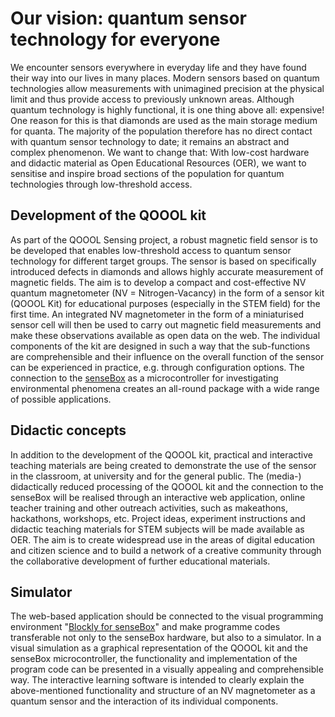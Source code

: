 # Our vision: quantum sensor technology for everyone
We encounter sensors everywhere in everyday life and they have found their way into our lives in many places. Modern sensors based on quantum technologies allow measurements with unimagined precision at the physical limit and thus provide access to previously unknown areas. Although quantum technology is highly functional, it is one thing above all: expensive! One reason for this is that diamonds are used as the main storage medium for quanta. The majority of the population therefore has no direct contact with quantum sensor technology to date; it remains an abstract and complex phenomenon. We want to change that: With low-cost hardware and didactic material as Open Educational Resources (OER), we want to sensitise and inspire broad sections of the population for quantum technologies through low-threshold access.

## Development of the QOOOL kit

As part of the QOOOL Sensing project, a robust magnetic field sensor is to be developed that enables low-threshold access to quantum sensor technology for different target groups. The sensor is based on specifically introduced defects in diamonds and allows highly accurate measurement of magnetic fields. The aim is to develop a compact and cost-effective NV quantum magnetometer (NV = Nitrogen-Vacancy) in the form of a sensor kit (QOOOL Kit) for educational purposes (especially in the STEM field) for the first time. An integrated NV magnetometer in the form of a miniaturised sensor cell will then be used to carry out magnetic field measurements and make these observations available as open data on the web. The individual components of the kit are designed in such a way that the sub-functions are comprehensible and their influence on the overall function of the sensor can be experienced in practice, e.g. through configuration options. The connection to the [senseBox](https://sensebox.de/en/) as a microcontroller for investigating environmental phenomena creates an all-round package with a wide range of possible applications.

## Didactic concepts

In addition to the development of the QOOOL kit, practical and interactive teaching materials are being created to demonstrate the use of the sensor in the classroom, at university and for the general public. The (media-) didactically reduced processing of the QOOOL kit and the connection to the senseBox will be realised through an interactive web application, online teacher training and other outreach activities, such as makeathons, hackathons, workshops, etc. Project ideas, experiment instructions and didactic teaching materials for STEM subjects will be made available as OER. The aim is to create widespread use in the areas of digital education and citizen science and to build a network of a creative community through the collaborative development of further educational materials.

## Simulator

The web-based application should be connected to the visual programming environment "[Blockly for senseBox](https://blockly.sensebox.de/)" and make programme codes transferable not only to the senseBox hardware, but also to a simulator. In a visual simulation as a graphical representation of the QOOOL kit and the senseBox microcontroller, the functionality and implementation of the program code can be presented in a visually appealing and comprehensible way. The interactive learning software is intended to clearly explain the above-mentioned functionality and structure of an NV magnetometer as a quantum sensor and the interaction of its individual components.
